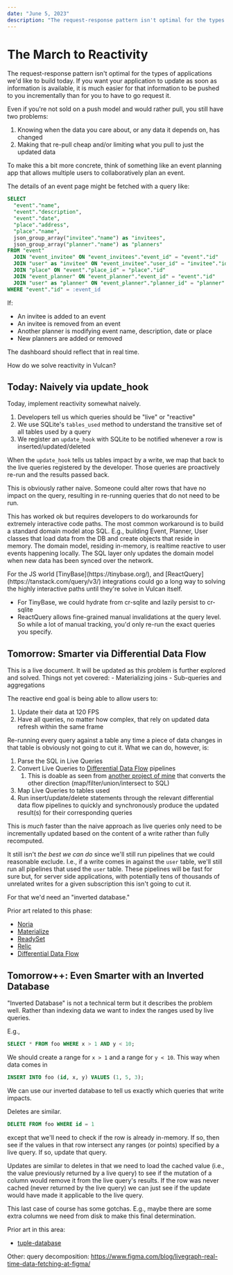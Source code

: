 ```yaml
---
date: "June 5, 2023"
description: "The request-response pattern isn't optimal for the types of applications we'd like to build today. If you want your application to update as soon as information is available, it is much easier for that information to be pushed to you incrementally than for you to have to go request it."
---
```




# The March to Reactivity

The request-response pattern isn't optimal for the types of applications we'd like to build today. If you want your application to update as soon as information is available, it is much easier for that information to be pushed to you incrementally than for you to have to go request it.

Even if you're not sold on a push model and would rather pull, you still have two problems:

1. Knowing when the data you care about, or any data it depends on, has changed
2. Making that re-pull cheap and/or limiting what you pull to just the updated data

To make this a bit more concrete, think of something like an event planning app that allows multiple users to collaboratively plan an event.

The details of an event page might be fetched with a query like:

```sql
SELECT
  "event"."name",
  "event"."description",
  "event"."date",
  "place"."address",
  "place"."name",
  json_group_array("invitee"."name") as "invitees",
  json_group_array("planner"."name") as "planners"
FROM "event"
  JOIN "event_invitee" ON "event_invitees"."event_id" = "event"."id" 
  JOIN "user" as "invitee" ON "event_invitee"."user_id" = "invitee"."id"
  JOIN "place" ON "event"."place_id" = "place"."id"
  JOIN "event_planner" ON "event_planner"."event_id" = "event"."id"
  JOIN "user" as "planner" ON "event_planner"."planner_id" = "planner"."id"
WHERE "event"."id" = :event_id
```

If:

- An invitee is added to an event
- An invitee is removed from an event
- Another planner is modifying event name, description, date or place
- New planners are added or removed

The dashboard should reflect that in real time.

How do we solve reactivity in Vulcan?

## Today: Naively via update_hook

Today, implement reactivity somewhat naively.

1. Developers tell us which queries should be "live" or "reactive"
2. We use SQLite's `tables_used` method to understand the transitive set of all tables used by a query
3. We register an `update_hook` with SQLite to be notified whenever a row is inserted/updated/deleted

When the `update_hook` tells us tables impact by a write, we map that back to the live queries registered by the developer. Those queries are proactively re-run and the results passed back.

This is obviously rather naive. Someone could alter rows that have no impact on the query, resulting in re-running queries that do not need to be run.

This has worked ok but requires developers to do workarounds for extremely interactive code paths. The most common workaround is to build a standard domain model atop SQL. E.g., building Event, Planner, User classes that load data from the DB and create objects that reside in memory. The domain model, residing in-memory, is realtime reactive to user events happening locally. The SQL layer only updates the domain model when new data has been synced over the network.

<Callout type="info">
For the JS world [TinyBase](https://tinybase.org/), and [ReactQuery](https://tanstack.com/query/v3/) integrations could go a long way to solving the highly interactive paths until they're solve in Vulcan itself.

- For TinyBase, we could hydrate from cr-sqlite and lazily persist to cr-sqlite
- ReactQuery allows fine-grained manual invalidations at the query level. So while a lot of manual tracking, you'd only re-run the exact queries you specify.
</Callout>

## Tomorrow: Smarter via Differential Data Flow

<Callout type="warning">
This is a live document. It will be updated as this problem is further explored and solved. Things not yet covered:
- Materializing joins
- Sub-queries and aggregations
</Callout>

The reactive end goal is being able to allow users to:

1. Update their data at 120 FPS
2. Have all queries, no matter how complex, that rely on updated data refresh within the same frame

Re-running every query against a table any time a piece of data changes in that table is obviously not going to cut it. What we can do, however, is:

1. Parse the SQL in Live Queries
2. Convert Live Queries to [Differential Data Flow](https://github.com/TimelyDataflow/differential-dataflow) pipelines
   1. This is doable as seen from [another project of mine](https://tantaman.com/2022-05-26-query-planning.html) that converts the other direction (map/filter/union/intersect to SQL)
3. Map Live Queries to tables used
4. Run insert/update/delete statements through the relevant differential data flow pipelines to quickly and synchronously produce the updated result(s) for their corresponding queries

This is _much_ faster than the naive approach as live queries only need to be incrementally updated based on the content of a write rather than fully recomputed.

It still isn't _the best we can do_ since we'll still run pipelines that we could reasonable exclude. I.e., if a write comes in against the `user` table, we'll still run all pipelines that used the `user` table. These pipelines will be fast for sure but, for server side applications, with potentially tens of thousands of unrelated writes for a given subscription this isn't going to cut it.

For that we'd need an "inverted database."

Prior art related to this phase:
- [Noria](https://github.com/mit-pdos/noria)
- [Materialize](https://materialize.com/)
- [ReadySet](https://readyset.io/)
- [Relic](https://github.com/wotbrew/relic)
- [Differential Data Flow](https://github.com/TimelyDataflow/differential-dataflow)

## Tomorrow++: Even Smarter with an Inverted Database

"Inverted Database" is not a technical term but it describes the problem well. Rather than indexing data we want to index the ranges used by live queries.

E.g.,

```sql
SELECT * FROM foo WHERE x > 1 AND y < 10;
```

We should create a range for `x > 1` and a range for `y < 10`. This way when data comes in

```sql
INSERT INTO foo (id, x, y) VALUES (1, 5, 3);
```

We can use our inverted database to tell us exactly which queries that write impacts.

Deletes are similar.


```sql
DELETE FROM foo WHERE id = 1
```

except that we'll need to check if the row is already in-memory. If so, then see if the values in that row intersect any ranges (or points) specified by a live query. If so, update that query.

Updates are similar to deletes in that we need to load the cached value (i.e., the value previously returned by a live query) to see if the mutation of a column would remove it from the live query's results. If the row was never cached (never returned by the live query) we can just see if the update would have made it applicable to the live query.

This last case of course has some gotchas. E.g., maybe there are some extra columns we need from disk to make this final determination.

Prior art in this area:
- [tuple-database](https://github.com/ccorcos/tuple-database)


Other:
query decomposition: https://www.figma.com/blog/livegraph-real-time-data-fetching-at-figma/